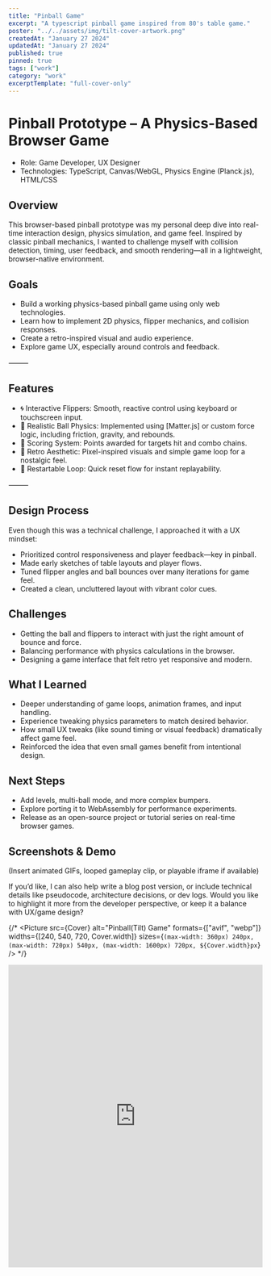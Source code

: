 ```yaml
---
title: "Pinball Game"
excerpt: "A typescript pinball game inspired from 80's table game."
poster: "../../assets/img/tilt-cover-artwork.png"
createdAt: "January 27 2024"
updatedAt: "January 27 2024"
published: true
pinned: true
tags: ["work"]
category: "work"
excerptTemplate: "full-cover-only"
---
```




# Pinball Prototype – A Physics-Based Browser Game

- Role: Game Developer, UX Designer
- Technologies: TypeScript, Canvas/WebGL, Physics Engine (Planck.js), HTML/CSS


## Overview

This browser-based pinball prototype was my personal deep dive into real-time interaction design, physics simulation, and game feel. Inspired by classic pinball mechanics, I wanted to challenge myself with collision detection, timing, user feedback, and smooth rendering—all in a lightweight, browser-native environment.


## Goals
-	Build a working physics-based pinball game using only web technologies.
-	Learn how to implement 2D physics, flipper mechanics, and collision responses.
-	Create a retro-inspired visual and audio experience.
-	Explore game UX, especially around controls and feedback.

⸻

## Features
-	🌀 Interactive Flippers: Smooth, reactive control using keyboard or touchscreen input.
-	🧲 Realistic Ball Physics: Implemented using [Matter.js] or custom force logic, including friction, gravity, and rebounds.
-	🎯 Scoring System: Points awarded for targets hit and combo chains.
-	🌈 Retro Aesthetic: Pixel-inspired visuals and simple game loop for a nostalgic feel.
-	🔄 Restartable Loop: Quick reset flow for instant replayability.

⸻

## Design Process

Even though this was a technical challenge, I approached it with a UX mindset:
-	Prioritized control responsiveness and player feedback—key in pinball.
-	Made early sketches of table layouts and player flows.
-	Tuned flipper angles and ball bounces over many iterations for game feel.
-	Created a clean, uncluttered layout with vibrant color cues.



## Challenges
-	Getting the ball and flippers to interact with just the right amount of bounce and force.
-	Balancing performance with physics calculations in the browser.
-	Designing a game interface that felt retro yet responsive and modern.


## What I Learned
-	Deeper understanding of game loops, animation frames, and input handling.
-	Experience tweaking physics parameters to match desired behavior.
-	How small UX tweaks (like sound timing or visual feedback) dramatically affect game feel.
-	Reinforced the idea that even small games benefit from intentional design.

## Next Steps
-	Add levels, multi-ball mode, and more complex bumpers.
-	Explore porting it to WebAssembly for performance experiments.
-	Release as an open-source project or tutorial series on real-time browser games.


## Screenshots & Demo

(Insert animated GIFs, looped gameplay clip, or playable iframe if available)


If you’d like, I can also help write a blog post version, or include technical details like pseudocode, architecture decisions, or dev logs. Would you like to highlight it more from the developer perspective, or keep it a balance with UX/game design?

{/* 
<Picture 
src={Cover} 
alt="Pinball(Tilt) Game" 
formats={["avif", "webp"]}
widths={[240, 540, 720, Cover.width]}
  sizes={`(max-width: 360px) 240px, (max-width: 720px) 540px, (max-width: 1600px) 720px, ${Cover.width}px`}
/> */}

<iframe class="border-type-1 m-v-md-2" style="border:none" src="https://pinball.kuyucakli.com" width="100%" height="600"></iframe>